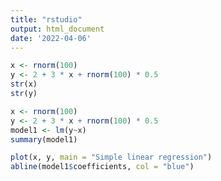 ```yaml
---
title: "rstudio"
output: html_document
date: '2022-04-06'
---
```



```r
x <- rnorm(100)
y <- 2 + 3 * x + rnorm(100) * 0.5
str(x)
str(y)
```

```r
x <- rnorm(100)
y <- 2 + 3 * x + rnorm(100) * 0.5
model1 <- lm(y~x)
summary(model1)
```

```r
plot(x, y, main = "Simple linear regression")
abline(model1$coefficients, col = "blue")
```

